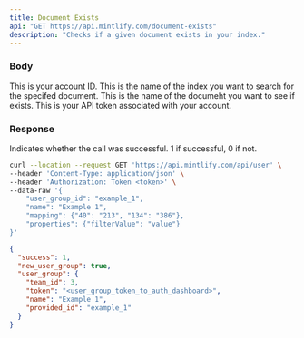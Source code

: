 ```yaml
---
title: Document Exists
api: "GET https://api.mintlify.com/document-exists"
description: "Checks if a given document exists in your index."
---
```


### Body

<ParamField body="account_id" type="int">
  This is your account ID.
</ParamField>

<ParamField body="index_name" type="string">
  This is the name of the index you want to search for the specifed document.
</ParamField>

<ParamField body="document_source" type="string">
  This is the name of the documeht you want to see if exists.
</ParamField>

<ParamField header="Authorization" type="string">
  This is your API token associated with your account.
</ParamField>

### Response

<ResponseField name="success" type="number">
  Indicates whether the call was successful. 1 if successful, 0 if not.
</ResponseField>

<RequestExample>

```bash Example Request
curl --location --request GET 'https://api.mintlify.com/api/user' \
--header 'Content-Type: application/json' \
--header 'Authorization: Token <token>' \
--data-raw '{
    "user_group_id": "example_1",
    "name": "Example 1",
    "mapping": {"40": "213", "134": "386"},
    "properties": {"filterValue": "value"}
}'
```

</RequestExample>

<ResponseExample>

```json Response
{
  "success": 1,
  "new_user_group": true,
  "user_group": {
    "team_id": 3,
    "token": "<user_group_token_to_auth_dashboard>",
    "name": "Example 1",
    "provided_id": "example_1"
  }
}
```

</ResponseExample>
